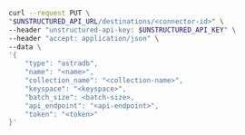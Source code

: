 ```bash REST (Change)
curl --request PUT \
"$UNSTRUCTURED_API_URL/destinations/<connector-id>" \
--header "unstructured-api-key: $UNSTRUCTURED_API_KEY" \
--header "accept: application/json" \
--data \
'{
    "type": "astradb",
    "name": "<name>",
    "collection_name": "<collection-name>",
    "keyspace": "<keyspace>",
    "batch_size": <batch-size>,
    "api_endpoint": "<api-endpoint>",
    "token": "<token>"
}'
```